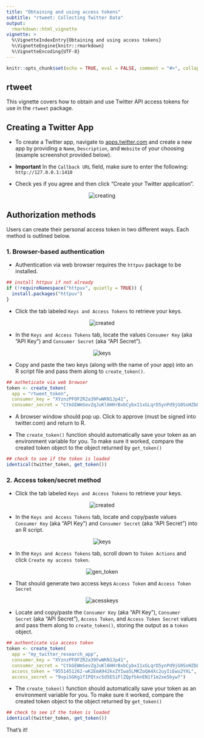 ```yaml
---
title: "Obtaining and using access tokens"
subtitle: "rtweet: Collecting Twitter Data"
output:
  rmarkdown::html_vignette
vignette: >
  %\VignetteIndexEntry{Obtaining and using access tokens}
  %\VignetteEngine{knitr::rmarkdown}
  %\VignetteEncoding{UTF-8}
---
```


```r
knitr::opts_chunk$set(echo = TRUE, eval = FALSE, comment = "#>", collapse = TRUE)
```

## rtweet

This vignette covers how to obtain and use Twitter API access tokens for use in the `rtweet` package.

## Creating a Twitter App

- To create a Twitter app, navigate to [apps.twitter.com](https://apps.twitter.com/) and create a new app by providing a `Name`, `Description`, and `Website` of your choosing (example screenshot provided below).

- **Important** In the `Callback URL` field, make sure to enter the following: `http://127.0.0.1:1410`

- Check yes if you agree and then click "Create your Twitter application".

<p align="center">
<img src="files/creating.png" alt="creating">
</p>

## Authorization methods

Users can create their personal access token in two different ways. Each method is outlined below.

### 1. Browser-based authentication

- Authentication via web browser requires the `httpuv` package to be installed.

```r
## install httpuv if not already
if (!requireNamespace("httpuv", quietly = TRUE)) {
  install.packages("httpuv")
}
```

- Click the tab labeled `Keys and Access Tokens` to retrieve your keys.

<p align="center">
<img src="files/created.png" alt="created">
</p>

- In the `Keys and Access Tokens` tab, locate the values `Consumer Key` (aka "API Key") and `Consumer Secret` (aka "API Secret").

<p align="center">
<img src="files/keys.png" alt="keys">
</p>

- Copy and paste the two keys (along with the name of your app) into an R script file and pass them along to `create_token()`.

```r
## autheticate via web browser
token <- create_token(
  app = "rtweet_token",
  consumer_key = "XYznzPFOFZR2a39FwWKN1Jp41",
  consumer_secret = "CtkGEWmSevZqJuKl6HHrBxbCybxI1xGLqrD5ynPd9jG0SoHZbD")
```

- A browser window should pop up. Click to approve (must be signed into twitter.com) and return to R.

- The `create_token()` function should automatically save your token as an environment variable for you. To make sure it worked, compare the created token object to the object returned by `get_token()`

```r
## check to see if the token is loaded
identical(twitter_token, get_token())
```


### 2. Access token/secret method

- Click the tab labeled `Keys and Access Tokens` to retrieve your keys.

<p align="center">
<img src="files/created.png" alt="created">
</p>

- In the `Keys and Access Tokens` tab, locate and copy/paste values `Consumer Key` (aka "API Key") and `Consumer Secret` (aka "API Secret") into an R script.

<p align="center">
<img src="files/keys.png" alt="keys">
</p>

- In the `Keys and Access Tokens` tab, scroll down to `Token Actions` and click `Create my access token`.

<p align="center">
<img src="files/gen_token.png" alt="gen_token">
</p>

- That should generate two access keys `Access Token` and `Access Token Secret`

<p align="center">
<img src="files/accesskeys.png" alt="acesskeys">
</p>

- Locate and copy/paste the `Consumer Key` (aka "API Key"), `Consumer Secret` (aka "API Secret"), `Access Token`, and `Access Token Secret` values and pass them along to `create_token()`, storing the output as a `token` object.

```r
## authenticate via access token
token <- create_token(
  app = "my_twitter_research_app",
  consumer_key = "XYznzPFOFZR2a39FwWKN1Jp41",
  consumer_secret = "CtkGEWmSevZqJuKl6HHrBxbCybxI1xGLqrD5ynPd9jG0SoHZbD",
  access_token = "9551451262-wK2EmA942kxZYIwa5LMKZoQA4Xc2uyIiEwu2YXL",
  access_secret = "9vpiSGKg1fIPQtxc5d5ESiFlZQpfbknEN1f1m2xe5byw7")
```

- The `create_token()` function should automatically save your token as an environment variable for you. To make sure it worked, compare the created token object to the object returned by `get_token()`

```r
## check to see if the token is loaded
identical(twitter_token, get_token())
```


That's it!
